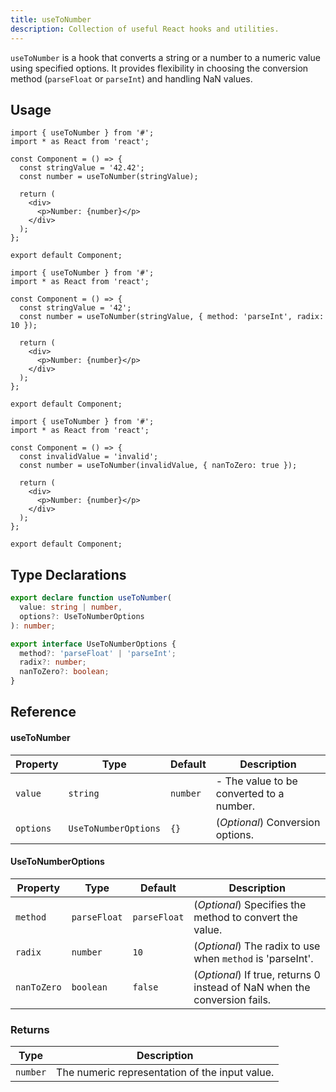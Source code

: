```yaml
---
title: useToNumber
description: Collection of useful React hooks and utilities.
---
```


`useToNumber` is a hook that converts a string or a number to a numeric value using specified options. It provides flexibility in choosing the conversion method (`parseFloat` or `parseInt`) and handling NaN values.

## Usage

```tsx
import { useToNumber } from '#';
import * as React from 'react';

const Component = () => {
  const stringValue = '42.42';
  const number = useToNumber(stringValue);

  return (
    <div>
      <p>Number: {number}</p>
    </div>
  );
};

export default Component;
```

```tsx
import { useToNumber } from '#';
import * as React from 'react';

const Component = () => {
  const stringValue = '42';
  const number = useToNumber(stringValue, { method: 'parseInt', radix: 10 });

  return (
    <div>
      <p>Number: {number}</p>
    </div>
  );
};

export default Component;
```

```tsx
import { useToNumber } from '#';
import * as React from 'react';

const Component = () => {
  const invalidValue = 'invalid';
  const number = useToNumber(invalidValue, { nanToZero: true });

  return (
    <div>
      <p>Number: {number}</p>
    </div>
  );
};

export default Component;
```

## Type Declarations

```typescript
export declare function useToNumber(
  value: string | number,
  options?: UseToNumberOptions
): number;

export interface UseToNumberOptions {
  method?: 'parseFloat' | 'parseInt';
  radix?: number;
  nanToZero?: boolean;
}
```

## Reference

#### useToNumber

| Property  | Type                 | Default  | Description                              |
| --------- | -------------------- | -------- | ---------------------------------------- |
| `value`   | `string`             | `number` | - The value to be converted to a number. |
| `options` | `UseToNumberOptions` | `{}`     | (_Optional_) Conversion options.         |

#### UseToNumberOptions

| Property    | Type         | Default      | Description                                                               |
| ----------- | ------------ | ------------ | ------------------------------------------------------------------------- |
| `method`    | `parseFloat` | `parseFloat` | (_Optional_) Specifies the method to convert the value.                   |
| `radix`     | `number`     | `10`         | (_Optional_) The radix to use when `method` is 'parseInt'.                |
| `nanToZero` | `boolean`    | `false`      | (_Optional_) If true, returns 0 instead of NaN when the conversion fails. |

### Returns

| Type     | Description                                    |
| -------- | ---------------------------------------------- |
| `number` | The numeric representation of the input value. |

